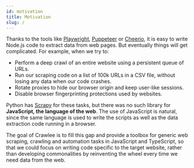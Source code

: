 ```yaml
---
id: motivation
title: Motivation
slug: /
---
```


Thanks to the tools like [Playwright](https://github.com/microsoft/playwright), [Puppeteer](https://github.com/puppeteer/puppeteer) or [Cheerio](https://www.npmjs.com/package/cheerio), it is easy to write Node.js code to extract data from web pages. But eventually things will get complicated. For example, when we try to:

-   Perform a deep crawl of an entire website using a persistent queue of URLs.
-   Run our scraping code on a list of 100k URLs in a CSV file, without losing any data when our code crashes.
-   Rotate proxies to hide our browser origin and keep user-like sessions.
-   Disable browser fingerprinting protections used by websites.

Python has [Scrapy](https://scrapy.org/) for these tasks, but there was no such library for **JavaScript, the language of
the web**. The use of JavaScript is natural, since the same language is used to write the scripts as well as the data extraction code running in a browser.

The goal of Crawlee is to fill this gap and provide a toolbox for generic web scraping, crawling and automation tasks in JavaScript and TypeScript, so that we could focus on writing code specific to the target website, rather than developing
commonalities by reinventing the wheel every time we need data from the web.
